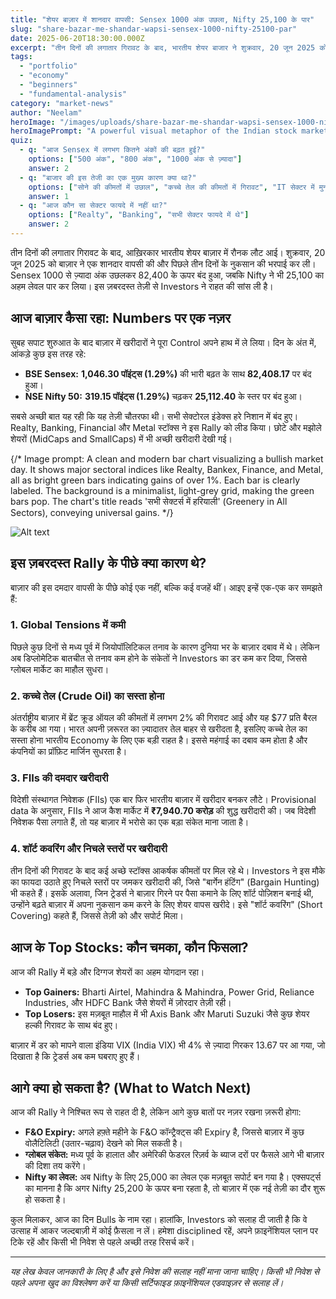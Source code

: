 ```yaml
---
title: "शेयर बाज़ार में शानदार वापसी: Sensex 1000 अंक उछला, Nifty 25,100 के पार"
slug: "share-bazar-me-shandar-wapsi-sensex-1000-nifty-25100-par"
date: 2025-06-20T18:30:00.000Z
excerpt: "तीन दिनों की लगातार गिरावट के बाद, भारतीय शेयर बाजार ने शुक्रवार, 20 जून 2025 को एक शानदार वापसी की। Sensex 1000 से ज़्यादा अंक उछलकर 82,400 के ऊपर बंद हुआ, जबकि Nifty ने भी 25,100 का अहम लेवल पार कर लिया। जानिए इस ज़बरदस्त तेज़ी के पीछे की मुख्य वजहें।"
tags:
  - "portfolio"
  - "economy"
  - "beginners"
  - "fundamental-analysis"
category: "market-news"
author: "Neelam"
heroImage: "/images/uploads/share-bazar-me-shandar-wapsi-sensex-1000-nifty-25100-par/hero-image.jpg"
heroImagePrompt: "A powerful visual metaphor of the Indian stock market's rebound. The BSE building on Dalal Street stands firm under a clearing sky, with dark storm clouds receding. A massive, glowing green bull charges forward, shattering a red bearish chart line. The atmosphere is dynamic and optimistic, capturing renewed investor confidence and a surge of positive energy. The image feels photorealistic with a dramatic, cinematic lighting style."
quiz:
  - q: "आज Sensex में लगभग कितने अंकों की बढ़त हुई?"
    options: ["500 अंक", "800 अंक", "1000 अंक से ज़्यादा"]
    answer: 2
  - q: "बाजार की इस तेजी का एक मुख्य कारण क्या था?"
    options: ["सोने की कीमतों में उछाल", "कच्चे तेल की कीमतों में गिरावट", "IT सेक्टर में मुनाफावसूली"]
    answer: 1
  - q: "आज कौन सा सेक्टर फायदे में नहीं था?"
    options: ["Realty", "Banking", "सभी सेक्टर फायदे में थे"]
    answer: 2
---
```


तीन दिनों की लगातार गिरावट के बाद, आख़िरकार भारतीय शेयर बाज़ार में रौनक लौट आई। शुक्रवार, 20 जून 2025 को बाज़ार ने एक शानदार वापसी की और पिछले तीन दिनों के नुकसान की भरपाई कर ली। Sensex 1000 से ज़्यादा अंक उछलकर 82,400 के ऊपर बंद हुआ, जबकि Nifty ने भी 25,100 का अहम लेवल पार कर लिया। इस ज़बरदस्त तेज़ी से Investors ने राहत की सांस ली है।

## आज बाज़ार कैसा रहा: Numbers पर एक नज़र

सुबह सपाट शुरुआत के बाद बाज़ार में खरीदारों ने पूरा Control अपने हाथ में ले लिया। दिन के अंत में, आंकड़े कुछ इस तरह रहे:

*   **BSE Sensex:** **1,046.30 पॉइंट्स (1.29%)** की भारी बढ़त के साथ **82,408.17** पर बंद हुआ।
*   **NSE Nifty 50:** **319.15 पॉइंट्स (1.29%)** चढ़कर **25,112.40** के स्तर पर बंद हुआ।

सबसे अच्छी बात यह रही कि यह तेज़ी चौतरफा थी। सभी सेक्टोरल इंडेक्स हरे निशान में बंद हुए। Realty, Banking, Financial और Metal स्टॉक्स ने इस Rally को लीड किया। छोटे और मझोले शेयरों (MidCaps and SmallCaps) में भी अच्छी खरीदारी देखी गई।

{/* Image prompt: A clean and modern bar chart visualizing a bullish market day. It shows major sectoral indices like Realty, Bankex, Finance, and Metal, all as bright green bars indicating gains of over 1%. Each bar is clearly labeled. The background is a minimalist, light-grey grid, making the green bars pop. The chart's title reads 'सभी सेक्टर्स में हरियाली' (Greenery in All Sectors), conveying universal gains. */}

![Alt text](/images/uploads/share-bazar-me-shandar-wapsi-sensex-1000-nifty-25100-par/image-1.jpg)
## इस ज़बरदस्त Rally के पीछे क्या कारण थे?

बाज़ार की इस दमदार वापसी के पीछे कोई एक नहीं, बल्कि कई वजहें थीं। आइए इन्हें एक-एक कर समझते हैं:

### 1. Global Tensions में कमी
पिछले कुछ दिनों से मध्य पूर्व में जियोपॉलिटिकल तनाव के कारण दुनिया भर के बाज़ार दबाव में थे। लेकिन अब डिप्लोमेटिक बातचीत से तनाव कम होने के संकेतों ने Investors का डर कम कर दिया, जिससे ग्लोबल मार्केट का माहौल सुधरा।

### 2. कच्चे तेल (Crude Oil) का सस्ता होना
अंतर्राष्ट्रीय बाज़ार में ब्रेंट क्रूड ऑयल की कीमतों में लगभग 2% की गिरावट आई और यह $77 प्रति बैरल के करीब आ गया। भारत अपनी ज़रूरत का ज़्यादातर तेल बाहर से खरीदता है, इसलिए कच्चे तेल का सस्ता होना भारतीय Economy के लिए एक बड़ी राहत है। इससे महंगाई का दबाव कम होता है और कंपनियों का प्रॉफ़िट मार्जिन सुधरता है।

### 3. FIIs की दमदार खरीदारी
विदेशी संस्थागत निवेशक (FIIs) एक बार फिर भारतीय बाज़ार में खरीदार बनकर लौटे। Provisional data के अनुसार, FIIs ने आज कैश मार्केट में **₹7,940.70 करोड़** की शुद्ध खरीदारी की। जब विदेशी निवेशक पैसा लगाते हैं, तो यह बाज़ार में भरोसे का एक बड़ा संकेत माना जाता है।

### 4. शॉर्ट कवरिंग और निचले स्तरों पर खरीदारी
तीन दिनों की गिरावट के बाद कई अच्छे स्टॉक्स आकर्षक कीमतों पर मिल रहे थे। Investors ने इस मौके का फायदा उठाते हुए निचले स्तरों पर जमकर खरीदारी की, जिसे "बार्गेन हंटिंग" (Bargain Hunting) भी कहते हैं। इसके अलावा, जिन ट्रेडर्स ने बाज़ार गिरने पर पैसा कमाने के लिए शॉर्ट पोज़िशन बनाई थी, उन्होंने बढ़ते बाज़ार में अपना नुकसान कम करने के लिए शेयर वापस खरीदे। इसे "शॉर्ट कवरिंग" (Short Covering) कहते हैं, जिससे तेज़ी को और सपोर्ट मिला।

## आज के Top Stocks: कौन चमका, कौन फिसला?

आज की Rally में बड़े और दिग्गज शेयरों का अहम योगदान रहा।

*   **Top Gainers:** Bharti Airtel, Mahindra & Mahindra, Power Grid, Reliance Industries, और HDFC Bank जैसे शेयरों में ज़ोरदार तेज़ी रही।
*   **Top Losers:** इस मज़बूत माहौल में भी Axis Bank और Maruti Suzuki जैसे कुछ शेयर हल्की गिरावट के साथ बंद हुए।

बाज़ार में डर को मापने वाला इंडिया VIX (India VIX) भी 4% से ज़्यादा गिरकर 13.67 पर आ गया, जो दिखाता है कि ट्रेडर्स अब कम घबराए हुए हैं।

## आगे क्या हो सकता है? (What to Watch Next)

आज की Rally ने निश्चित रूप से राहत दी है, लेकिन आगे कुछ बातों पर नज़र रखना ज़रूरी होगा:

*   **F&O Expiry:** अगले हफ़्ते महीने के F&O कॉन्ट्रैक्ट्स की Expiry है, जिससे बाज़ार में कुछ वोलैटिलिटी (उतार-चढ़ाव) देखने को मिल सकती है।
*   **ग्लोबल संकेत:** मध्य पूर्व के हालात और अमेरिकी फेडरल रिज़र्व के ब्याज दरों पर फैसले आगे भी बाज़ार की दिशा तय करेंगे।
*   **Nifty का लेवल:** अब Nifty के लिए 25,000 का लेवल एक मज़बूत सपोर्ट बन गया है। एक्सपर्ट्स का मानना है कि अगर Nifty 25,200 के ऊपर बना रहता है, तो बाज़ार में एक नई तेज़ी का दौर शुरू हो सकता है।

कुल मिलाकर, आज का दिन Bulls के नाम रहा। हालांकि, Investors को सलाह दी जाती है कि वे उत्साह में आकर जल्दबाज़ी में कोई फ़ैसला न लें। हमेशा disciplined रहें, अपने फ़ाइनेंशियल प्लान पर टिके रहें और किसी भी निवेश से पहले अच्छी तरह रिसर्च करें।

---
*यह लेख केवल जानकारी के लिए है और इसे निवेश की सलाह नहीं माना जाना चाहिए। किसी भी निवेश से पहले अपना खुद का विश्लेषण करें या किसी सर्टिफाइड फ़ाइनेंशियल एडवाइज़र से सलाह लें।*